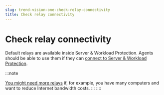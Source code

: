 ```yaml
---
slug: trend-vision-one-check-relay-connectivity
title: Check relay connectivity
---
```

# Check relay connectivity

Default relays are available inside Server & Workload Protection. Agents should be able to use them if they can [connect to Server & Workload Protection](swp-port-numbers.mdx).

:::note

[You might need more relays](how-relays-work.mdx) if, for example, you have many computers and want to reduce Internet bandwidth costs.
:::
::::
